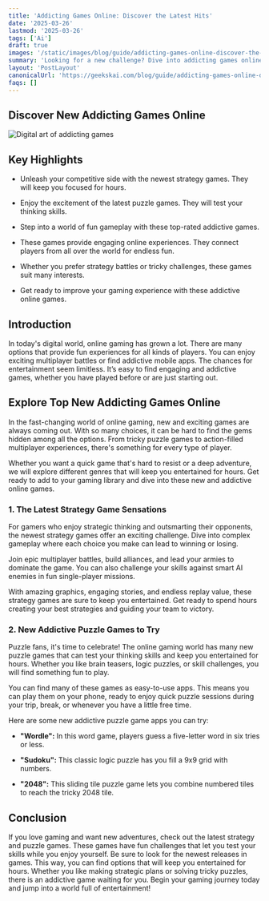 ```yaml
---
title: 'Addicting Games Online: Discover the Latest Hits'
date: '2025-03-26'
lastmod: '2025-03-26'
tags: ['Ai']
draft: true
images: '/static/images/blog/guide/addicting-games-online-discover-the-latest-hits.png'
summary: 'Looking for a new challenge? Dive into addicting games online and test your skills. Explore our blog for endless entertainment.'
layout: 'PostLayout'
canonicalUrl: 'https://geekskai.com/blog/guide/addicting-games-online-discover-the-latest-hits/'
faqs: []
---
```


## Discover New Addicting Games Online

![Digital art of addicting games](/static/images/blog/guide/addicting-games-online-discover-the-latest-hits.png)

## Key Highlights

- Unleash your competitive side with the newest strategy games. They will keep you focused for hours.

- Enjoy the excitement of the latest puzzle games. They will test your thinking skills.

- Step into a world of fun gameplay with these top-rated addictive games.

- These games provide engaging online experiences. They connect players from all over the world for endless fun.

- Whether you prefer strategy battles or tricky challenges, these games suit many interests.

- Get ready to improve your gaming experience with these addictive online games.

## Introduction

In today's digital world, online gaming has grown a lot. There are many options that provide fun experiences for all kinds of players. You can enjoy exciting multiplayer battles or find addictive mobile apps. The chances for entertainment seem limitless. It’s easy to find engaging and addictive games, whether you have played before or are just starting out.

## Explore Top New Addicting Games Online

In the fast-changing world of online gaming, new and exciting games are always coming out. With so many choices, it can be hard to find the gems hidden among all the options. From tricky puzzle games to action-filled multiplayer experiences, there's something for every type of player.

Whether you want a quick game that's hard to resist or a deep adventure, we will explore different genres that will keep you entertained for hours. Get ready to add to your gaming library and dive into these new and addictive online games.

### 1\. The Latest Strategy Game Sensations

For gamers who enjoy strategic thinking and outsmarting their opponents, the newest strategy games offer an exciting challenge. Dive into complex gameplay where each choice you make can lead to winning or losing.

Join epic multiplayer battles, build alliances, and lead your armies to dominate the game. You can also challenge your skills against smart AI enemies in fun single-player missions.

With amazing graphics, engaging stories, and endless replay value, these strategy games are sure to keep you entertained. Get ready to spend hours creating your best strategies and guiding your team to victory.

### 2\. New Addictive Puzzle Games to Try

Puzzle fans, it's time to celebrate! The online gaming world has many new puzzle games that can test your thinking skills and keep you entertained for hours. Whether you like brain teasers, logic puzzles, or skill challenges, you will find something fun to play.

You can find many of these games as easy-to-use apps. This means you can play them on your phone, ready to enjoy quick puzzle sessions during your trip, break, or whenever you have a little free time.

Here are some new addictive puzzle game apps you can try:

- **"Wordle":** In this word game, players guess a five-letter word in six tries or less.

- **"Sudoku":** This classic logic puzzle has you fill a 9x9 grid with numbers.

- **"2048":** This sliding tile puzzle game lets you combine numbered tiles to reach the tricky 2048 tile.

## Conclusion

If you love gaming and want new adventures, check out the latest strategy and puzzle games. These games have fun challenges that let you test your skills while you enjoy yourself. Be sure to look for the newest releases in games. This way, you can find options that will keep you entertained for hours. Whether you like making strategic plans or solving tricky puzzles, there is an addictive game waiting for you. Begin your gaming journey today and jump into a world full of entertainment!
